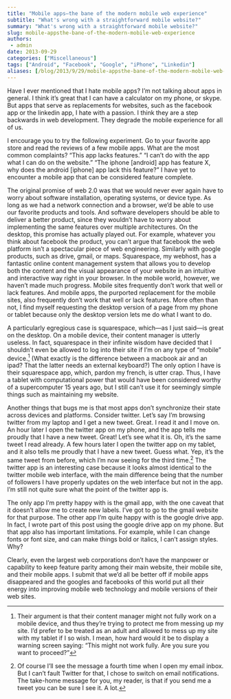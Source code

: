 ```yaml
---
title: "Mobile apps—the bane of the modern mobile web experience"
subtitle: "What's wrong with a straightforward mobile website?"
summary: "What's wrong with a straightforward mobile website?"
slug: mobile-appsthe-bane-of-the-modern-mobile-web-experience
authors:
 - admin
date: 2013-09-29
categories: ["Miscellaneous"]
tags: ["Android", "Facebook", "Google", "iPhone", "Linkedin"]
aliases: [/blog/2013/9/29/mobile-appsthe-bane-of-the-modern-mobile-web-experience]
---
```


Have I ever mentioned that I hate mobile apps? I’m not talking about apps in general. I think it's great that I can have a calculator on my phone, or skype. But apps that serve as replacements for websites, such as the facebook app or the linkedin app, I hate with a passion. I think they are a step backwards in web development. They degrade the mobile experience for all of us. 

I encourage you to try the following experiment. Go to your favorite app store and read the reviews of a few mobile apps. What are the most common complaints? "This app lacks features." "I can't do with the app what I can do on the website." "The iphone [android] app has feature X, why does the android [iphone] app lack this feature?" I have yet to encounter a mobile app that can be considered feature complete. 

The original promise of web 2.0 was that we would never ever again have to worry about software installation, operating systems, or device type. As long as we had a network connection and a browser, we'd be able to use our favorite products and tools. And software developers should be able to deliver a better product, since they wouldn’t have to worry about implementing the same features over multiple architectures. On the desktop, this promise has actually played out. For example, whatever you think about facebook the product, you can't argue that facebook the web platform isn't a spectacular piece of web engineering. Similarly with google products, such as drive, gmail, or maps. Squarespace, my webhost, has a fantastic online content management system that allows you to develop both the content and the visual appearance of your website in an intuitive and interactive way right in your browser. In the mobile world, however, we haven’t made much progress. Mobile sites frequently don’t work that well or lack features. And mobile apps, the purported replacement for the mobile sites, also frequently don’t work that well or lack features. More often than not, I find myself requesting the desktop version of a page from my phone or tablet because only the desktop version lets me do what I want to do.

A particularly egregious case is squarespace, which—as I just said—is great on the desktop. On a mobile device, their content manager is utterly useless. In fact, squarespace in their infinite wisdom have decided that I shouldn't even be allowed to log into their site if I'm on any type of "mobile" device.[^1] (What exactly is the difference between a macbook air and an ipad? That the latter needs an external keyboard?) The only option I have is their squarespace app, which, pardon my french, is utter crap. Thus, I have a tablet with computational power that would have been considered worthy of a supercomputer 15 years ago, but I still can’t use it for seemingly simple things such as maintaining my website.

Another things that bugs me is that most apps don’t synchronize their state across devices and platforms. Consider twitter. Let’s say I’m browsing twitter from my laptop and I get a new tweet. Great. I read it and I move on. An hour later I open the twitter app on my phone, and the app tells me proudly that I have a new tweet. Great! Let’s see what it is. Oh, it’s the same tweet I read already. A few hours later I open the twitter app on my tablet, and it also tells me proudly that I have a new tweet. Guess what. Yep, it’s the same tweet from before, which I’m now seeing for the third time.[^2] The twitter app is an interesting case because it looks almost identical to the twitter mobile web interface, with the main difference being that the number of followers I have properly updates on the web interface but not in the app. I’m still not quite sure what the point of the twitter app is.

The only app I'm pretty happy with is the gmail app, with the one caveat that it doesn't allow me to create new labels. I've got to go to the gmail website for that purpose. The other app I'm quite happy with is the google drive app. In fact, I wrote part of this post using the google drive app on my phone. But that app also has important limitations. For example, while I can change fonts or font size, and can make things bold or italics, I can't assign styles. Why? 

Clearly, even the largest web corporations don't have the manpower or capability to keep feature parity among their main website, their mobile site, and their mobile apps. I submit that we'd all be better off if mobile apps disappeared and the googles and facebooks of this world put all their energy into improving mobile web technology and mobile versions of their web sites. 

[^1]: Their argument is that their content manager might not fully work on a mobile device, and thus they’re trying to protect me from messing up my site. I’d prefer to be treated as an adult and allowed to mess up my site with my tablet if I so wish. I mean, how hard would it be to display a warning screen saying: “This might not work fully. Are you sure you want to proceed?”

[^2]: Of course I’ll see the message a fourth time when I open my email inbox. But I can’t fault Twitter for that, I chose to switch on email notifications. The take-home message for you, my reader, is that if you send me a tweet you can be sure I see it. A lot.
